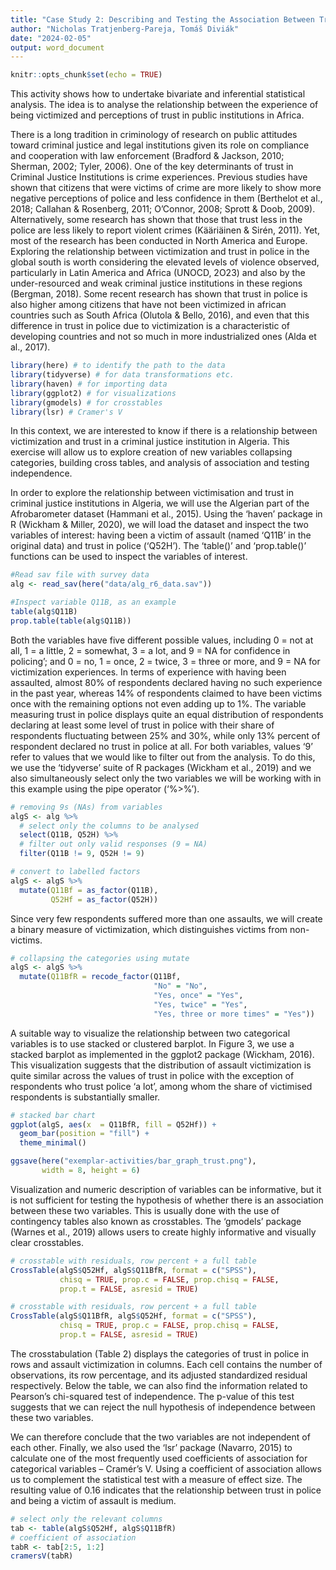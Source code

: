 ```yaml
---
title: "Case Study 2: Describing and Testing the Association Between Trust in Police and Assault Victimisation in Algeria Using Crosstabulations"
author: "Nicholas Tratjenberg-Pareja, Tomáš Diviák"
date: "2024-02-05"
output: word_document
---
```


```r
knitr::opts_chunk$set(echo = TRUE)
```

This activity shows how to undertake bivariate and inferential statistical analysis. The idea is to analyse the relationship between the experience of being victimized and perceptions of trust in public institutions in Africa. 

There is a long tradition in criminology of research on public attitudes toward criminal justice and legal institutions given its role on compliance and cooperation with law enforcement (Bradford & Jackson, 2010; Sherman, 2002; Tyler, 2006). One of the key determinants of trust in Criminal Justice  Institutions is crime experiences. Previous studies have shown that citizens that were victims of crime are more likely to show more negative perceptions of police and less confidence in them (Berthelot et al., 2018; Callahan & Rosenberg, 2011; O’Connor, 2008; Sprott & Doob, 2009). Alternatively, some research has shown that those that trust less in the police are less likely to report violent crimes (Kääriäinen & Sirén, 2011). Yet, most of the research has been conducted in North America and Europe. Exploring the relationship between victimization and trust in police in the global south is worth considering the elevated levels of violence observed, particularly in Latin America and Africa (UNOCD, 2O23) and also by the under-resourced and weak criminal justice institutions in these regions (Bergman, 2018). Some recent research has shown that trust in police is also higher among citizens that have not been victimized in african countries such as South Africa (Olutola & Bello, 2016), and even that this difference in trust in police due to victimization is a characteristic of developing countries and not so much in more industrialized ones (Alda et al., 2017).

```r
library(here) # to identify the path to the data
library(tidyverse) # for data transformations etc.
library(haven) # for importing data
library(ggplot2) # for visualizations
library(gmodels) # for crosstables
library(lsr) # Cramer's V
```

In this context, we are interested to know if there is a relationship between victimization and trust in a criminal justice institution in Algeria. This exercise will allow us to explore creation of new variables collapsing categories, building cross tables, and analysis of association and testing independence.

In order to explore the relationship between victimisation and trust in criminal justice institutions in Algeria, we will use the Algerian part of the Afrobarometer dataset (Hammani et al., 2015). Using the 'haven' package in R (Wickham & Miller, 2020), we will load the dataset and inspect the two variables of interest: having been a victim of assault (named 'Q11B' in the original data) and trust in police ('Q52H'). The 'table()' and 'prop.table()' functions can be used to inspect the variables of interest. 


```r
#Read sav file with survey data
alg <- read_sav(here("data/alg_r6_data.sav"))

#Inspect variable Q11B, as an example
table(alg$Q11B)
prop.table(table(alg$Q11B))
```

Both the variables have five different possible values, including 0 = not at all, 1 = a little, 2 = somewhat, 3 = a lot, and 9 = NA for confidence in policing'; and 0 = no, 1 = once, 2 = twice, 3 = three or more, and 9 = NA for victimization experiences. In terms of experience with having been assaulted, almost 80% of respondents declared having no such experience in the past year, whereas 14% of respondents claimed to have been victims once with the remaining options not even adding up to 1%. The variable measuring trust in police displays quite an equal distribution  of respondents declaring at least some level of trust in police with their share of respondents fluctuating between 25% and 30%, while only 13% percent of respondent declared no trust in police at all. For both variables, values ‘9’ refer to values that we would like to filter out from the analysis. To do this, we use the 'tidyverse' suite of R packages (Wickham et al., 2019) and we also simultaneously select only the two variables we will be working with in this example using the pipe operator (‘%>%’).

```r
# removing 9s (NAs) from variables
algS <- alg %>% 
  # select only the columns to be analysed
  select(Q11B, Q52H) %>% 
  # filter out only valid responses (9 = NA)
  filter(Q11B != 9, Q52H != 9)

# convert to labelled factors
algS <- algS %>%   
  mutate(Q11Bf = as_factor(Q11B),
         Q52Hf = as_factor(Q52H))

```

Since very few respondents suffered more than one assaults, we will create a binary measure of victimization, which distinguishes victims from non-victims.

```r
# collapsing the categories using mutate
algS <- algS %>%
  mutate(Q11BfR = recode_factor(Q11Bf, 
                                "No" = "No", 
                                "Yes, once" = "Yes",
                                "Yes, twice" = "Yes",
                                "Yes, three or more times" = "Yes"))


```

A suitable way to visualize the relationship between two categorical variables is to use stacked or clustered barplot. In Figure 3, we use a stacked barplot as implemented in the ggplot2 package (Wickham, 2016). This visualization suggests that the distribution of assault victimization is quite similar across the values of trust in police with the exception of respondents who trust police ‘a lot’, among whom the share of victimised respondents is substantially smaller. 

```r
# stacked bar chart
ggplot(algS, aes(x  = Q11BfR, fill = Q52Hf)) +
  geom_bar(position = "fill") +
  theme_minimal()

ggsave(here("exemplar-activities/bar_graph_trust.png"), 
       width = 8, height = 6)

```

Visualization and numeric description of variables can be informative, but it is not sufficient for testing the hypothesis of whether there is an association between these two variables. This is usually done with the use of contingency tables also known as crosstables. The 'gmodels' package (Warnes et al., 2019) allows users to create highly informative and visually clear crosstables.

```r
# crosstable with residuals, row percent + a full table
CrossTable(algS$Q52Hf, algS$Q11BfR, format = c("SPSS"), 
           chisq = TRUE, prop.c = FALSE, prop.chisq = FALSE, 
           prop.t = FALSE, asresid = TRUE)

```

```r
# crosstable with residuals, row percent + a full table
CrossTable(algS$Q11BfR, algS$Q52Hf, format = c("SPSS"), 
           chisq = TRUE, prop.c = FALSE, prop.chisq = FALSE, 
           prop.t = FALSE, asresid = TRUE)

```

The crosstabulation (Table 2) displays the categories of trust in police in rows and assault victimization in columns. Each cell contains the number of observations, its row percentage, and its adjusted standardized residual respectively. Below the table, we can also find the information related to Pearson's chi-squared test of independence. The p-value of this test suggests that we can reject the null hypothesis of independence between these two variables.

We can therefore conclude that the two variables are not independent of each other. Finally, we also used the 'lsr' package (Navarro, 2015) to calculate one of the most frequently used coefficients of association for categorical variables – Cramér’s V. Using a coefficient of association allows us to complement the statistical test with a measure of effect size. The resulting value of 0.16 indicates that the relationship between trust in police and being a victim of assault is medium. 

```r

# select only the relevant columns
tab <- table(algS$Q52Hf, algS$Q11BfR)
# coefficient of association
tabR <- tab[2:5, 1:2] 
cramersV(tabR)

```